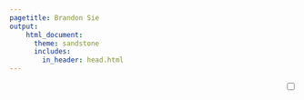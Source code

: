```yaml
---
pagetitle: Brandon Sie
output:
    html_document:
      theme: sandstone
      includes: 
        in_header: head.html
---
```



<div style = "text-align: right;"><div class="theme-switch-wrapper" style = "margin-bottom: 5px;">
<label class="theme-switch" for="checkbox"><input type="checkbox" id="checkbox" />
<div class="slider round"></div></label></div></div>



<div class = "row" w3-include-html="bio.html"></div>
<div class = "row" id = "hex" w3-include-html="hexagons.html" style = "text-align: center;"></div> 
<div class = "row" id = "siteinfo" w3-include-html="siteinfo.html"></div>  






<script src="js/includeHTML.js"></script>
<script src="js/unloadscroll.js"></script>
<script src="js/blackwhite.js"></script>
<script>includeHTML();</script>
